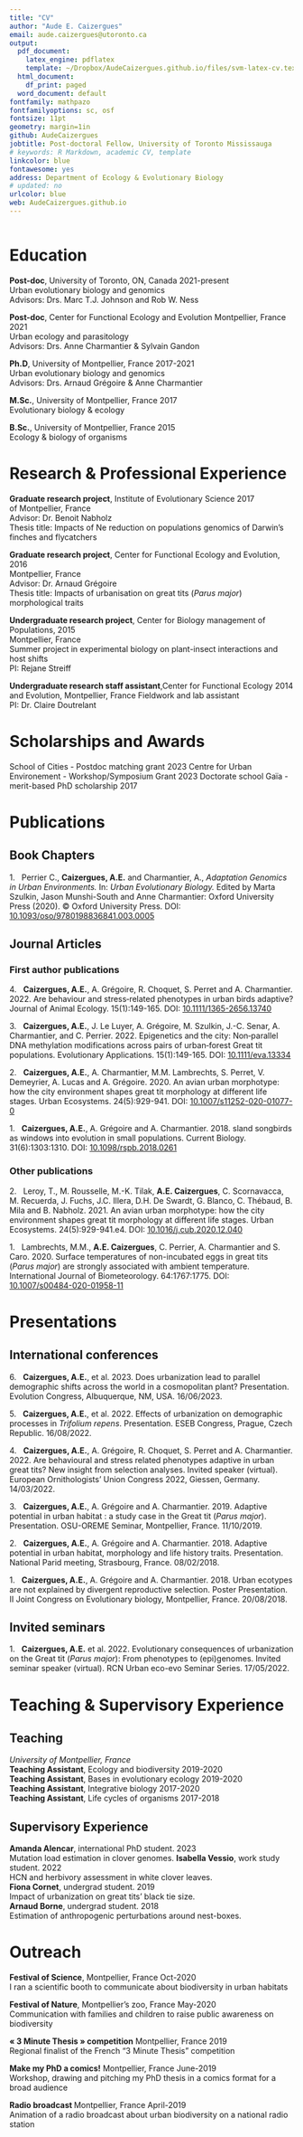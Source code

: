 ```yaml
---
title: "CV"
author: "Aude E. Caizergues"
email: aude.caizergues@utoronto.ca
output:
  pdf_document:
    latex_engine: pdflatex
    template: ~/Dropbox/AudeCaizergues.github.io/files/svm-latex-cv.tex
  html_document:
    df_print: paged
  word_document: default
fontfamily: mathpazo
fontfamilyoptions: sc, osf
fontsize: 11pt
geometry: margin=1in
github: AudeCaizergues
jobtitle: Post-doctoral Fellow, University of Toronto Mississauga
# keywords: R Markdown, academic CV, template
linkcolor: blue
fontawesome: yes
address: Department of Ecology & Evolutionary Biology
# updated: no
urlcolor: blue
web: AudeCaizergues.github.io
---
```

<!-- I am using Steven V. Miller's CV template, available here: https://github.com/svmiller/svm-r-markdown-templates
Thank you Steve! -->
```r

```

# Education
**Post-doc**, University of Toronto, ON, Canada \hfill 2021-present  
Urban evolutionary biology and genomics  
Advisors: Drs. Marc T.J. Johnson and Rob W. Ness

**Post-doc**, Center for Functional Ecology and Evolution Montpellier, France 	 \hfill 2021  
Urban ecology and parasitology  
Advisors: Drs. Anne Charmantier & Sylvain Gandon

**Ph.D**, University of Montpellier, France    	 \hfill 2017-2021  
Urban evolutionary biology and genomics   
Advisors: Drs. Arnaud Grégoire & Anne Charmantier 

**M.Sc.**, University of Montpellier, France   	 \hfill 2017  
Evolutionary biology & ecology

**B.Sc.**, University of Montpellier, France   	 \hfill 2015  
Ecology & biology of organisms

\vspace{4pt}



# Research & Professional Experience
**Graduate research project**, Institute of Evolutionary Science  \hfill 2017  
of Montpellier, France  
Advisor: Dr. Benoit Nabholz  
Thesis title: Impacts of Ne reduction on populations genomics of Darwin’s finches and flycatchers
  
**Graduate research project**, Center for Functional Ecology and Evolution,  \hfill  2016   
Montpellier, France 	
Advisor: Dr. Arnaud Grégoire  
Thesis title: Impacts of urbanisation on great tits (*Parus major*) morphological traits 

**Undergraduate research project**, Center for Biology management of Populations,  \hfill 2015  
Montpellier, France  
Summer project in experimental biology on plant-insect interactions and host shifts  
PI: Rejane Streiff

**Undergraduate research staff assistant**,Center for Functional Ecology  \hfill 2014  
and Evolution, Montpellier, France
Fieldwork and lab assistant  
PI: Dr. Claire Doutrelant

\vspace{4pt}



# Scholarships and Awards
School of Cities - Postdoc matching grant \hfill 2023
Centre for Urban Environement - Workshop/Symposium Grant \hfill 2023 
Doctorate school Gaïa - merit-based PhD scholarship \hfill 2017  




# Publications
## Book Chapters
1\.&nbsp;&nbsp;
Perrier C.,  **Caizergues, A.E.** and Charmantier, A., *Adaptation Genomics in Urban Environments.* In: *Urban Evolutionary Biology.* Edited by Marta Szulkin, Jason Munshi-South and Anne Charmantier: Oxford University Press (2020). © Oxford University Press. DOI: [10.1093/oso/9780198836841.003.0005
](https://oxford.universitypressscholarship.com/view/10.1093/oso/9780198836841.001.0001/oso-9780198836841-chapter-5)


## Journal Articles
### First author publications
4\.&nbsp;&nbsp;
**Caizergues, A.E.**, A. Grégoire, R. Choquet, S. Perret and A. Charmantier. 2022. Are behaviour and stress‐related phenotypes in urban birds adaptive? Journal of Animal Ecology. 15(1):149-165. DOI: [10.1111/1365-2656.13740](https://besjournals.onlinelibrary.wiley.com/doi/full/10.1111/1365-2656.13740)

3\.&nbsp;&nbsp;
**Caizergues, A.E.**, J. Le Luyer, A. Grégoire, M. Szulkin, J.-C. Senar, A. Charmantier, and C. Perrier. 2022. Epigenetics and the city: Non‐parallel DNA methylation modifications across pairs of urban‐forest Great tit populations. Evolutionary Applications. 15(1):149-165. DOI: [10.1111/eva.13334](https://onlinelibrary.wiley.com/doi/full/10.1111/eva.13334)

2\.&nbsp;&nbsp;
**Caizergues, A.E.**, A. Charmantier, M.M. Lambrechts, S. Perret, V. Demeyrier, A. Lucas and A. Grégoire. 2020. An avian urban morphotype: how the city environment shapes great tit morphology at different life stages. Urban Ecosystems. 24(5):929-941. DOI: [10.1007/s11252-020-01077-0](https://link.springer.com/article/10.1007/s11252-020-01077-0)

1\.&nbsp;&nbsp;
**Caizergues, A.E.**, A. Grégoire and A. Charmantier. 2018. sland songbirds as windows into evolution in small populations. Current Biology. 31(6):1303:1310. DOI: [10.1098/rspb.2018.0261](https://royalsocietypublishing.org/doi/full/10.1098/rspb.2018.0261)

### Other publications
2\.&nbsp;&nbsp;
Leroy, T., M. Rousselle, M.-K. Tilak, **A.E. Caizergues**, C. Scornavacca, M. Recuerda, J. Fuchs, J.C. Illera, D.H. De Swardt, G. Blanco, C. Thébaud, B. Mila and B. Nabholz. 2021. An avian urban morphotype: how the city environment shapes great tit morphology at different life stages. Urban Ecosystems. 24(5):929-941.e4. DOI: [10.1016/j.cub.2020.12.040](https://www.sciencedirect.com/science/article/pii/S0960982220318923)

1\.&nbsp;&nbsp;
Lambrechts, M.M., **A.E. Caizergues**, C. Perrier, A. Charmantier and S. Caro. 2020. Surface temperatures of non-incubated eggs in great tits (*Parus major*) are strongly associated with ambient temperature. International Journal of Biometeorology. 64:1767:1775. DOI: [10.1007/s00484-020-01958-11](https://link.springer.com/article/10.1007/s00484-020-01958-11)

# Presentations
## International conferences
6\.&nbsp;&nbsp;
**Caizergues, A.E.**, et al. 2023. Does urbanization lead to parallel demographic shifts across the world in a cosmopolitan plant? Presentation. Evolution Congress, Albuquerque, NM, USA. 16/06/2023.  

5\.&nbsp;&nbsp;
**Caizergues, A.E.**, et al. 2022. Effects of urbanization on demographic processes in *Trifolium repens*. Presentation. ESEB Congress, Prague, Czech Republic. 16/08/2022.  

4\.&nbsp;&nbsp;
**Caizergues, A.E.**, A. Grégoire, R. Choquet, S. Perret and A. Charmantier. 2022. Are behavioural and stress related phenotypes adaptive in urban great tits? New insight from selection analyses. Invited speaker (virtual). European Ornithologists' Union Congress 2022, Giessen, Germany. 14/03/2022.

3\.&nbsp;&nbsp;
**Caizergues, A.E.**, A. Grégoire and A. Charmantier. 2019. Adaptive potential in urban habitat : a study case in the Great tit (*Parus major*). Presentation. OSU-OREME Seminar, Montpellier, France. 11/10/2019.  

2\.&nbsp;&nbsp;
**Caizergues, A.E.**, A. Grégoire and A. Charmantier. 2018. Adaptive potential in urban habitat, morphology and life history traits. Presentation. National Parid meeting, Strasbourg, France. 08/02/2018.  

1\.&nbsp;&nbsp;
**Caizergues, A.E.**, A. Grégoire and A. Charmantier. 2018. Urban ecotypes are not explained by divergent reproductive selection. Poster Presentation. II Joint Congress on Evolutionary biology, Montpellier, France. 20/08/2018.
\vspace{4pt}

## Invited seminars
1\.&nbsp;&nbsp;
**Caizergues, A.E.** et al. 2022. Evolutionary consequences of urbanization on the Great tit (*Parus major*): From phenotypes to (epi)genomes. Invited seminar speaker (virtual). RCN Urban eco-evo Seminar Series. 17/05/2022.  
\vspace{4pt}

# Teaching & Supervisory Experience
## Teaching
*University of Montpellier, France*  
**Teaching Assistant**, Ecology and biodiversity \hfill 2019-2020  
**Teaching Assistant**, Bases in evolutionary ecology \hfill 2019-2020  
**Teaching Assistant**, Integrative biology \hfill 2017-2020  
**Teaching Assistant**, Life cycles of organisms \hfill 2017-2018 


## Supervisory Experience
**Amanda Alencar**, international PhD student.  \hfill 2023  
Mutation load estimation in clover genomes. 
**Isabella Vessio**, work study student.  \hfill 2022  
HCN and herbivory assessment in white clover leaves.  
**Fiona Cornet**, undergrad student.  \hfill 2019  
Impact of urbanization on great tits' black tie size.  
**Arnaud Borne**, undergrad student.  \hfill 2018  
Estimation of anthropogenic perturbations around nest-boxes.
\vspace{4pt}


# Outreach
**Festival of Science**, Montpellier, France  \hfill Oct-2020  
I ran a scientific booth to communicate about biodiversity in urban habitats

**Festival of Nature**, Montpellier's zoo, France  \hfill May-2020  
Communication with families and children to raise public awareness on biodiversity  

**« 3 Minute Thesis » competition** Montpellier, France  \hfill 2019  
Regional finalist of the French "3 Minute Thesis" competition  

**Make my PhD a comics!** Montpellier, France  \hfill June-2019  
Workshop, drawing and pitching my PhD thesis in a comics format for a broad audience  

**Radio broadcast ** Montpellier, France  \hfill April-2019  
Animation of a radio broadcast about urban biodiversity on a national radio station


